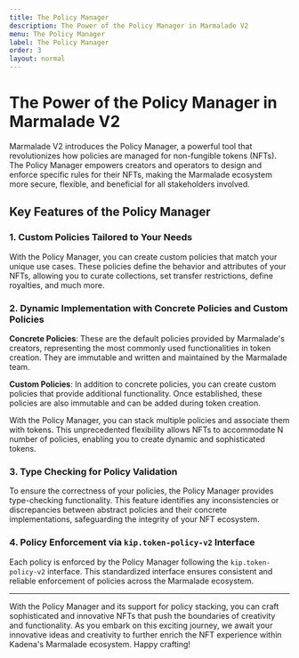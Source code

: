 ```yaml
---
title: The Policy Manager
description: The Power of the Policy Manager in Marmalade V2
menu: The Policy Manager
label: The Policy Manager
order: 3
layout: normal
---
```


# The Power of the Policy Manager in Marmalade V2

Marmalade V2 introduces the Policy Manager, a powerful tool that revolutionizes
how policies are managed for non-fungible tokens (NFTs). The Policy Manager
empowers creators and operators to design and enforce specific rules for their
NFTs, making the Marmalade ecosystem more secure, flexible, and beneficial for
all stakeholders involved.

## Key Features of the Policy Manager

### 1. Custom Policies Tailored to Your Needs

With the Policy Manager, you can create custom policies that match your unique
use cases. These policies define the behavior and attributes of your NFTs,
allowing you to curate collections, set transfer restrictions, define royalties,
and much more.

### 2. Dynamic Implementation with Concrete Policies and Custom Policies

**Concrete Policies**: These are the default policies provided by Marmalade's
creators, representing the most commonly used functionalities in token creation.
They are immutable and written and maintained by the Marmalade team.

**Custom Policies**: In addition to concrete policies, you can create custom
policies that provide additional functionality. Once established, these policies
are also immutable and can be added during token creation.

With the Policy Manager, you can stack multiple policies and associate them with
tokens. This unprecedented flexibility allows NFTs to accommodate N number of
policies, enabling you to create dynamic and sophisticated tokens.

### 3. Type Checking for Policy Validation

To ensure the correctness of your policies, the Policy Manager provides
type-checking functionality. This feature identifies any inconsistencies or
discrepancies between abstract policies and their concrete implementations,
safeguarding the integrity of your NFT ecosystem.

### 4. Policy Enforcement via `kip.token-policy-v2` Interface

Each policy is enforced by the Policy Manager following the
`kip.token-policy-v2` interface. This standardized interface ensures consistent
and reliable enforcement of policies across the Marmalade ecosystem.

---

With the Policy Manager and its support for policy stacking, you can craft
sophisticated and innovative NFTs that push the boundaries of creativity and
functionality. As you embark on this exciting journey, we await your innovative
ideas and creativity to further enrich the NFT experience within Kadena's
Marmalade ecosystem. Happy crafting!
